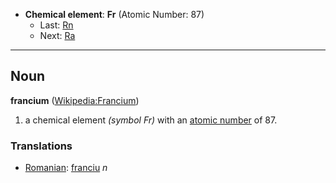 *'''Chemical element''': '''Fr''' (Atomic Number: 87)
**Last: [[Radon|Rn]]
**Next: [[Radium|Ra]]
----
== Noun ==
'''francium''' ([[en:Francium|Wikipedia:Francium]])

# a chemical element ''(symbol Fr)'' with an [[atomic number]] of 87.

===Translations===
*[[Romanian]]: [[franciu]] ''n''